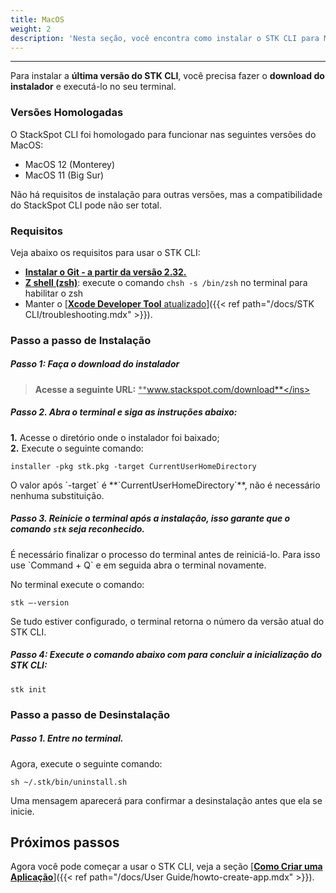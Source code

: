 ```yaml
---
title: MacOS
weight: 2
description: 'Nesta seção, você encontra como instalar o STK CLI para MacOS.'
---
```


---

Para instalar a **última versão do STK CLI**, você precisa fazer o **download do instalador** e executá-lo no seu terminal.

### **Versões Homologadas**
O StackSpot CLI foi homologado para funcionar nas seguintes versões do MacOS:
- MacOS 12 (Monterey) 
- MacOS 11 (Big Sur)

Não há requisitos de instalação para outras versões, mas a compatibilidade do StackSpot CLI pode não ser total.

### **Requisitos**
Veja abaixo os requisitos para usar o STK CLI:
- <a href="https://git-scm.com/downloads" target="_blank"><strong><ins>Instalar o Git - a partir da versão 2.32.</ins></strong></a>
- [<ins>**Z shell (zsh)**</ins>](https://support.apple.com/en-us/HT208050): execute o comando ``chsh -s /bin/zsh`` no terminal para habilitar o zsh 
- Manter o [<ins>**Xcode Developer Tool** atualizado</ins>]({{< ref path="/docs/STK CLI/troubleshooting.mdx" >}}).

### **Passo a passo de Instalação**  

##### **Passo 1:** Faça o download do instalador

> **Acesse a seguinte URL:** <ins>**www.stackspot.com/download**</ins>  

##### **Passo 2.** Abra o terminal e siga as instruções abaixo:

**1.** Acesse o diretório onde o instalador foi baixado;  
**2.** Execute o seguinte comando:

```
installer -pkg stk.pkg -target CurrentUserHomeDirectory
```

<alert color="warning" >
O valor após `-target` é **`CurrentUserHomeDirectory`**, não é necessário nenhuma substituição.
</alert>

##### **Passo 3.** Reinicie o terminal após a instalação, isso garante que o comando **`stk`** seja reconhecido.

<alert color="warning">
É necessário finalizar o processo do terminal antes de reiniciá-lo. Para isso use `Command + Q` e em seguida abra o terminal novamente.
</alert>

No terminal execute o comando:
```
stk –-version
```
Se tudo estiver configurado, o terminal retorna o número da versão atual do STK CLI.

##### **Passo 4:** Execute o comando abaixo com para concluir a inicialização do STK CLI:

```text
stk init
```

### **Passo a passo de Desinstalação**   

##### **Passo 1.** Entre no terminal.

Agora, execute o seguinte comando:
```
sh ~/.stk/bin/uninstall.sh
```

Uma mensagem aparecerá para confirmar a desinstalação antes que ela se inicie.

## **Próximos passos**

Agora você pode começar a usar o STK CLI, veja a seção [<ins>**Como Criar uma Aplicação**</ins>]({{< ref path="/docs/User Guide/howto-create-app.mdx" >}}).
